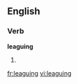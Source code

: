 ==English==

===Verb===
'''leaguing'''

# {{present participle of|[[league]]}}

[[fr:leaguing]]
[[vi:leaguing]]